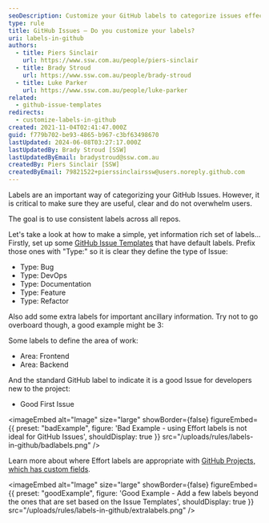 ```yaml
---
seoDescription: Customize your GitHub labels to categorize issues effectively and improve user experience.
type: rule
title: GitHub Issues – Do you customize your labels?
uri: labels-in-github
authors:
  - title: Piers Sinclair
    url: https://www.ssw.com.au/people/piers-sinclair
  - title: Brady Stroud
    url: https://www.ssw.com.au/people/brady-stroud
  - title: Luke Parker
    url: https://www.ssw.com.au/people/luke-parker
related:
  - github-issue-templates
redirects:
  - customize-labels-in-github
created: 2021-11-04T02:41:47.000Z
guid: f779b702-be93-4865-b967-c3bf63498670
lastUpdated: 2024-06-08T03:27:17.000Z
lastUpdatedBy: Brady Stroud [SSW]
lastUpdatedByEmail: bradystroud@ssw.com.au
createdBy: Piers Sinclair [SSW]
createdByEmail: 79821522+pierssinclairssw@users.noreply.github.com
---
```


Labels are an important way of categorizing your GitHub Issues. However, it is critical to make sure they are useful, clear and do not overwhelm users.

The goal is to use consistent labels across all repos.

Let's take a look at how to make a simple, yet information rich set of labels...
Firstly, set up some [GitHub Issue Templates](/github-issue-templates) that have default labels. Prefix those ones with "Type:" so it is clear they define the type of Issue:

- Type: Bug
- Type: DevOps
- Type: Documentation
- Type: Feature
- Type: Refactor

Also add some extra labels for important ancillary information. Try not to go overboard though, a good example might be 3:

Some labels to define the area of work:

- Area: Frontend
- Area: Backend

And the standard GitHub label to indicate it is a good Issue for developers new to the project:

- Good First Issue

<imageEmbed
  alt="Image"
  size="large"
  showBorder={false}
  figureEmbed={{
    preset: "badExample",
    figure: 'Bad Example - using Effort labels is not ideal for GitHub Issues',
    shouldDisplay: true
  }}
  src="/uploads/rules/labels-in-github/badlabels.png"
/>

Learn more about where Effort labels are appropriate with [GitHub Projects, which has custom fields](/scrum-in-github).

<imageEmbed
  alt="Image"
  size="large"
  showBorder={false}
  figureEmbed={{
    preset: "goodExample",
    figure: 'Good Example -  Add a few labels beyond the ones that are set based on the Issue Templates',
    shouldDisplay: true
  }}
  src="/uploads/rules/labels-in-github/extralabels.png"
/>
